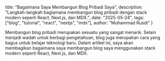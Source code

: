   title: "Bagaimana Saya Membangun Blog Pribadi Saya",
  description: "Langkah-langkah bagiamana membangun blog pribadi dengan stack modern seperti React, Next.js, dan MDX.",
  date: "2025-05-24",
  tags: ["blog", "tutorial", "react", "nextjs", "mdx"],
  author: "Muhammad Rusdi"
}


Membangun blog pribadi merupakan sesuatu yang sangat menarik. Selain menjadi wadah untuk berbagi pengetahuan, blog juga merupakan cara yang bagus untuk belajar teknologi baru. Dalam artikel ini, saya akan membagikan bagaimana saya membangun blog saya menggunakan stack modern seperti React, Next.js, dan MDX.